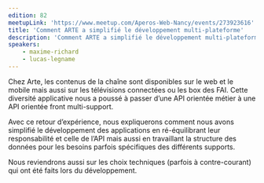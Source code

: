 ```yaml
---
edition: 82
meetupLink: 'https://www.meetup.com/Aperos-Web-Nancy/events/273923616'
title: 'Comment ARTE a simplifié le développement multi-plateforme'
description: 'Comment ARTE a simplifié le développement multi-plateforme à l’aide d’une API orientée front'
speakers:
    - maxime-richard
    - lucas-legname
---
```


Chez Arte, les contenus de la chaîne sont disponibles sur le web et le mobile mais aussi sur les télévisions connectées ou les box des FAI.
Cette diversité applicative nous a poussé à passer d’une API orientée métier à une API orientée front multi-support.

Avec ce retour d’expérience, nous expliquerons comment nous avons simplifié le développement des applications en ré-équilibrant leur responsabilité et celle de l’API mais aussi en travaillant la structure des données pour les besoins parfois spécifiques des différents supports.

Nous reviendrons aussi sur les choix techniques (parfois à contre-courant) qui ont été faits lors du développement.
